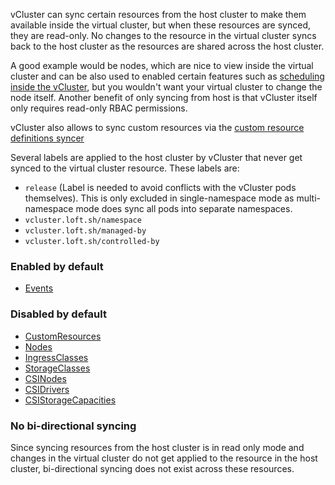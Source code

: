 vCluster can sync certain resources from the host cluster to make them available inside the virtual cluster, but when these resources are 
synced, they are read-only. No changes to the resource in the virtual cluster syncs back to the host cluster as the 
resources are shared across the host cluster.

A good example would be nodes, which are nice to view inside the virtual cluster and can be also used to enabled certain features such as [scheduling inside the vCluster](/vcluster/configure/vcluster-yaml/control-plane/other/advanced/virtual-scheduler.mdx), 
but you wouldn't want your virtual cluster to change the node itself. Another benefit of only syncing from host is that vCluster itself only requires read-only RBAC permissions. 

vCluster also allows to sync custom resources via the [custom resource definitions syncer](../configure/vcluster-yaml/sync/from-host/custom-resources.mdx)

Several labels are applied to the host cluster by vCluster that never get synced to the virtual cluster resource. These labels are: 

* `release` (Label is needed to avoid conflicts with the vCluster pods themselves). This is only excluded in single-namespace mode as multi-namespace mode does sync all pods into separate namespaces.
* `vcluster.loft.sh/namespace`
* `vcluster.loft.sh/managed-by`
* `vcluster.loft.sh/controlled-by`

### Enabled by default

* [Events](../configure/vcluster-yaml/sync/from-host/events.mdx)

### Disabled by default
* [CustomResources](../configure/vcluster-yaml/sync/from-host/custom-resources.mdx)
* [Nodes](../configure/vcluster-yaml/sync/from-host/nodes.mdx)
* [IngressClasses](../configure/vcluster-yaml/sync/from-host/ingress-classes.mdx)
* [StorageClasses](../configure/vcluster-yaml/sync/from-host/storage-classes.mdx)
* [CSINodes](../configure/vcluster-yaml/sync/from-host/csi-nodes.mdx)
* [CSIDrivers](../configure/vcluster-yaml/sync/from-host/csi-drivers.mdx)
* [CSIStorageCapacities](../configure/vcluster-yaml/sync/from-host/csi-storage-capacities.mdx)

### No bi-directional syncing

Since syncing resources from the host cluster is in read only mode and changes in the virtual cluster do not 
get applied to the resource in the host cluster, bi-directional syncing does not exist across these resources. 

